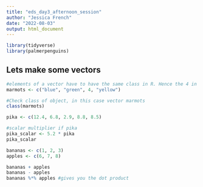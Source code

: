 ```yaml
---
title: "eds_day3_afternoon_session"
author: "Jessica French"
date: "2022-08-03"
output: html_document
---
```


```r

library(tidyverse)
library(palmerpenguins)

```

## Lets make some vectors

```r
#elements of a vector have to have the same class in R. Hence the 4 in quotes
marmots <- c("blue", "green", 4, "yellow")

#Check class of object, in this case vector marmots
class(marmots)
```

```r
pika <- c(12.4, 6.8, 2.9, 8.8, 8.5)

#scalar multiplier if pika
pika_scalar <- 5.2 * pika
pika_scalar
```

```r
bananas <- c(1, 2, 3)
apples <- c(6, 7, 8)

bananas + apples
bananas - apples 
bananas %*% apples #gives you the dot product
```







